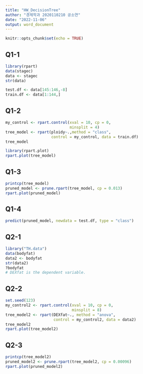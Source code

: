 ```yaml
---
title: "HW_DecisionTree"
author: "경제학과 2020110210 공소연"
date: "2022-11-06"
output: word_document
---
```


```r
knitr::opts_chunk$set(echo = TRUE)
```

## Q1-1

```r
library(rpart)
data(stagec)
data <- stagec
str(data)

test.df <- data[145:146,-8]
train.df <- data[1:144,]
```

## Q1-2

```r
my_control <- rpart.control(xval = 10, cp = 0, 
                            minsplit = 4)
tree_model <- rpart(ploidy~.,method = "class",
                    control = my_control, data = train.df)
tree_model

library(rpart.plot)
rpart.plot(tree_model)
```

## Q1-3

```r
printcp(tree_model)
pruned_model <- prune.rpart(tree_model, cp = 0.013)
rpart.plot(pruned_model)
```

## Q1-4

```r
predict(pruned_model, newdata = test.df, type = "class")
```

## Q2-1

```r
library("TH.data")
data(bodyfat)
data2 <- bodyfat
str(data2)
?bodyfat 
# DEXfat is the dependent variable.
```

## Q2-2

```r
set.seed(123)
my_control2 <- rpart.control(xval = 10, cp = 0,
                             minsplit = 8)
tree_model2 <- rpart(DEXfat~., method = "anova",
                     control = my_control2, data = data2)
tree_model2
rpart.plot(tree_model2)
```

## Q2-3

```r
printcp(tree_model2)
pruned_model2 <- prune.rpart(tree_model2, cp = 0.00096)
rpart.plot(pruned_model2)
```